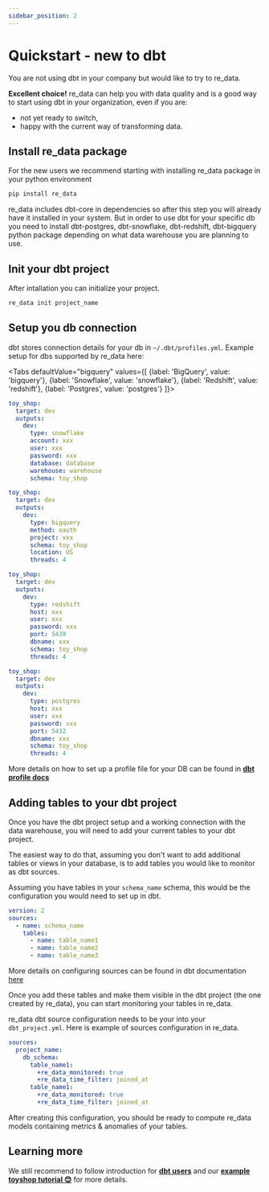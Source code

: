 ```yaml
---
sidebar_position: 2
---
```



# Quickstart - new to dbt

You are not using dbt in your company but would like to try to re_data.

**Excellent choice!** re_data can help you with data quality and is a good way to start using dbt in your organization, even if you are:
 - not yet ready to switch,
 - happy with the current way of transforming data. 

## Install re_data package

For the new users we recommend starting with installing re_data package in your python environment

```bash
pip install re_data
```

re_data includes dbt-core in dependencies so after this step you will already have it installed in your system. But in order to use dbt for your specific db you need to install dbt-postgres, dbt-snowflake, dbt-redshift, dbt-bigquery python package depending on what data warehouse you are planning to use.

## Init your dbt project

After intallation you can initialize your project.

```bash
re_data init project_name
```

## Setup you db connection

dbt stores connection details for your db in `~/.dbt/profiles.yml`. Example setup for dbs supported by re_data here:

<Tabs
  defaultValue="bigquery"
  values={[
    {label: 'BigQuery', value: 'bigquery'},
    {label: 'Snowflake', value: 'snowflake'},
    {label: 'Redshift', value: 'redshift'},
    {label: 'Postgres', value: 'postgres'}
  ]}>

  <TabItem value="snowflake">

```yml title=~/.dbt/profiles.yml
toy_shop:
  target: dev
  outputs:
    dev:
      type: snowflake
      account: xxx
      user: xxx
      password: xxx
      database: database
      warehouse: warehouse
      schema: toy_shop
```

</TabItem>

<TabItem value="bigquery">

```yml title=~/.dbt/profiles.yml
toy_shop:
  target: dev
  outputs:
    dev:
      type: bigquery
      method: oauth
      project: xxx
      schema: toy_shop
      location: US
      threads: 4
```
</TabItem>

<TabItem value="redshift">

```yml title=~/.dbt/profiles.yml
toy_shop:
  target: dev
  outputs:
    dev:
      type: redshift
      host: xxx
      user: xxx
      password: xxx
      port: 5439
      dbname: xxx
      schema: toy_shop
      threads: 4
```
</TabItem>

<TabItem value="postgres">

```yml title=~/.dbt/profiles.yml
toy_shop:
  target: dev
  outputs:
    dev:
      type: postgres
      host: xxx
      user: xxx
      password: xxx
      port: 5432
      dbname: xxx
      schema: toy_shop
      threads: 4
```
</TabItem>

</Tabs>

More details on how to set up a profile file for your DB can be found in **[dbt profile docs](https://docs.getdbt.com/reference/profiles.yml)**

## Adding tables to your dbt project

Once you have the dbt project setup and a working connection with the data warehouse, you will need to add your current tables to your dbt project.

The easiest way to do that, assuming you don't want to add additional tables or views in your database, is to add tables you would like to monitor as dbt sources.

Assuming you have tables in your `schema_name` schema, this would be the configuration you would need to set up in dbt.

```yml title="sources/schema.yml"
version: 2
sources:
  - name: schema_name
    tables:
      - name: table_name1
      - name: table_name2
      - name: table_name3
```

More details on configuring sources can be found in dbt documentation [here](https://docs.getdbt.com/docs/building-a-dbt-project/using-sources)

Once you add these tables and make them visible in the dbt project (the one created by re_data), you can start monitoring your tables in re_data.

re_data dbt source configuration needs to be your into your `dbt_project.yml`. Here is example of sources configuration in re_data.


```yml title="dbt_project.yml"
sources:
  project_name:
    db_schema:
      table_name1:
        +re_data_monitored: true
        +re_data_time_filter: joined_at
      table_name1:
        +re_data_monitored: true
        +re_data_time_filter: joined_at
```

After creating this configuration, you should be ready to compute re_data models containing metrics & anomalies of your tables. 

## Learning more

We still recommend to follow introduction for **[dbt users](getting_started/installation/for_dbt_users.md)** and our **[example toyshop tutorial 😊](getting_started/toy_shop/toy_shop_data.mdx)** for more details.